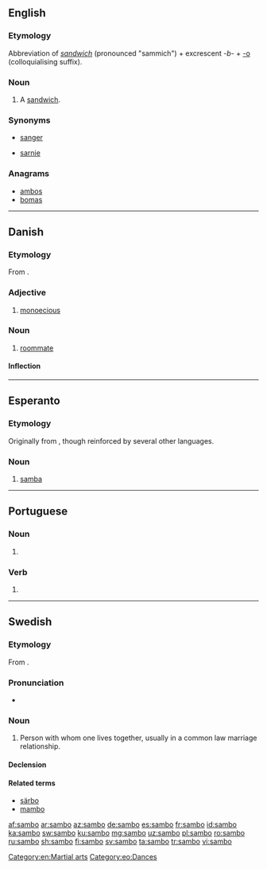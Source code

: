 {{also|Sambo}}
==English==

===Etymology===
Abbreviation of ''[[sandwich]]'' (pronounced "sammich") + excrescent ''-b-'' + [[-o]] (colloquialising suffix).

===Noun===
{{en-noun}}
{{wikipedia|Sandwich}}

# {{context|Ireland|Australia|slang|lang=en}} A [[sandwich]].

===Synonyms===
* [[sanger]]
* {{context|UK|lang=en}} [[sarnie]]

===Anagrams===
* [[ambos#English|ambos]]
* [[bomas#English|bomas]]

[[Category:en:Martial arts]]

----

==Danish==

===Etymology===
From {{prefix|sam|bo|gloss1=together|gloss2=live|lang=da}}.

===Adjective===
{{head|da|adjective}}

# {{context|botany|lang=da}} [[monoecious]]

===Noun===
{{da-noun|en|er}}

# [[roommate]]

====Inflection====
{{da-noun-infl|en|er}}

----

==Esperanto==

===Etymology===
Originally from {{etyl|pt|eo}}, though reinforced by several other languages.

===Noun===
{{eo-head}}

# [[samba]]

[[Category:eo:Dances]]

----

==Portuguese==

===Noun===
{{pt-noun|m|-}}

# {{l|en|Sambo}} {{gloss|a Russian martial art}}

===Verb===
{{pt-verb-form}}

# {{pt-verb-form-of|sambar|o}}

{{catlangcode|pt|Martial arts}}

----

==Swedish==

===Etymology===
From {{prefix|sam|bo|gloss1=together|gloss2=live|lang=sv}}.

===Pronunciation===
* {{audio|Sv-sambo.ogg|Audio|lang=sv}}

===Noun===
{{sv-noun|c}}

# Person with whom one lives together, usually in a common law marriage relationship.

====Declension====
{{sv-noun-reg-r-c}}

====Related terms====
* [[särbo]]
* [[mambo]]

[[af:sambo]]
[[ar:sambo]]
[[az:sambo]]
[[de:sambo]]
[[es:sambo]]
[[fr:sambo]]
[[id:sambo]]
[[ka:sambo]]
[[sw:sambo]]
[[ku:sambo]]
[[mg:sambo]]
[[uz:sambo]]
[[pl:sambo]]
[[ro:sambo]]
[[ru:sambo]]
[[sh:sambo]]
[[fi:sambo]]
[[sv:sambo]]
[[ta:sambo]]
[[tr:sambo]]
[[vi:sambo]]